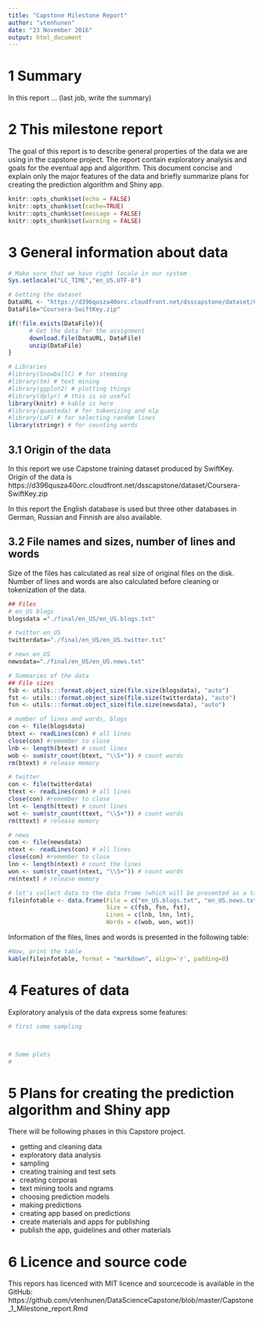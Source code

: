 ```yaml
---
title: "Capstone Milestone Report"
author: "vtenhunen"
date: "23 November 2016"
output: html_document
---
```


# 1 Summary

In this report ... (last job, write the summary)

# 2 This milestone report

The goal of this report is to describe general properties of the data we are using in the capstone project. The report contain exploratory analysis and goals for the eventual app and algorithm. This document concise and explain only the major features of the data and briefly summarize plans for creating the prediction algorithm and Shiny app.


```r
knitr::opts_chunk$set(echo = FALSE)
knitr::opts_chunk$set(cache=TRUE)
knitr::opts_chunk$set(message = FALSE)
knitr::opts_chunk$set(warning = FALSE)
```

# 3 General information about data

```r
# Make sure that we have right locale in our system
Sys.setlocale("LC_TIME","en_US.UTF-8")

# Getting the dataset
DataURL <- "https://d396qusza40orc.cloudfront.net/dsscapstone/dataset/Coursera-SwiftKey.zip"
DataFile="Coursera-SwiftKey.zip"

if(!file.exists(DataFile)){
      # Get the data for the assignment
      download.file(DataURL, DataFile)
      unzip(DataFile)
}
```

```r
# Libraries
#library(SnowballC) # for stemming
#library(tm) # text mining
#library(ggplot2) # plotting things
#library(dplyr) # this is so useful
library(knitr) # kable is here
#library(quanteda) # for tokenizing and nlp
#library(LaF) # for selecting random lines
library(stringr) # for counting words
```

## 3.1 Origin of the data

In this report we use Capstone training dataset produced by SwiftKey. Origin of the data is
https://d396qusza40orc.cloudfront.net/dsscapstone/dataset/Coursera-SwiftKey.zip

In this report the English database is used but three other databases in German, Russian and Finnish are also available.

## 3.2 File names and sizes, number of lines and words 

Size of the files has calculated as real size of original files on the disk. Number of lines and words are also calculated before cleaning or tokenization of the data.

```r
## Files
# en_US blogs
blogsdata ="./final/en_US/en_US.blogs.txt"

# twitter en_US
twitterdata="./final/en_US/en_US.twitter.txt"

# news en_US
newsdata="./final/en_US/en_US.news.txt"

# Summaries of the data
## File sizes
fsb <- utils:::format.object_size(file.size(blogsdata), "auto")
fst <- utils:::format.object_size(file.size(twitterdata), "auto")
fsn <- utils:::format.object_size(file.size(newsdata), "auto")
```

```r
# number of lines and words, blogs
con <- file(blogsdata)
btext <- readLines(con) # all lines
close(con) #remember to close
lnb <- length(btext) # count lines 
wob <- sum(str_count(btext, "\\S+")) # count words
rm(btext) # release memory

# twitter
con <- file(twitterdata)
ttext <- readLines(con) # all lines
close(con) #remember to close
lnt <- length(ttext) # count lines
wot <- sum(str_count(ttext, "\\S+")) # count words
rm(ttext) # release memory

# news
con <- file(newsdata)
ntext <- readLines(con) # all lines
close(con) #remember to close
lnn <- length(ntext) # count the lines
won <- sum(str_count(ntext, "\\S+")) # count words
rm(ntext) # release memory

# let's collect data to the data frame (which will be presented as a table)
fileinfotable <- data.frame(File = c("en_US.blogs.txt", "en_US.news.txt", "en_US.twitter.txt"),
                            Size = c(fsb, fsn, fst),
                            Lines = c(lnb, lnn, lnt),
                            Words = c(wob, won, wot))
```

Information of the files, lines and words is presented in the following table: 

```r
#Now, print the table
kable(fileinfotable, format = "markdown", align='r', padding=0)

```

# 4 Features of data

Exploratory analysis of the data express some features:

```r
# first some sampling



# Some plots
#


```


# 5 Plans for creating the prediction algorithm and Shiny app

There will be following phases in this Capstore project. 

- getting and cleaning data
- exploratory data analysis
- sampling
- creating training and test sets
- creating corporas
- text mining tools and ngrams
- choosing prediction models
- making predictions
- creating app based on predictions
- create materials and apps for publishing
- publish the app, guidelines and other materials

# 6 Licence and source code

This repors has licenced with MIT licence and sourcecode is available in the GitHub: https://github.com/vtenhunen/DataScienceCapstone/blob/master/Capstone_1_Milestone_report.Rmd
